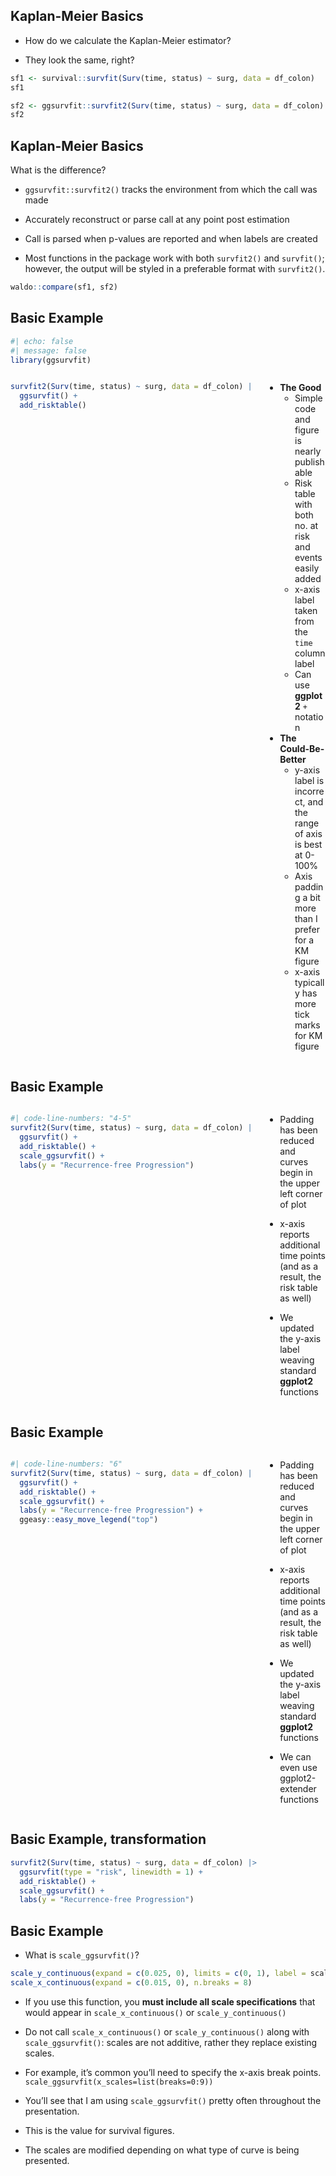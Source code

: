 ## Kaplan-Meier Basics

- How do we calculate the Kaplan-Meier estimator?

- They look the same, right?

```r
sf1 <- survival::survfit(Surv(time, status) ~ surg, data = df_colon)
sf1
```


```r
sf2 <- ggsurvfit::survfit2(Surv(time, status) ~ surg, data = df_colon)
sf2
```


## Kaplan-Meier Basics

::: {.small}

What is the difference?

- `ggsurvfit::survfit2()` tracks the environment from which the call was made

- Accurately reconstruct or parse call at any point post estimation

- Call is parsed when p-values are reported and when labels are created

- Most functions in the package work with both `survfit2()` and `survfit()`; however, the output will be styled in a preferable format with `survfit2()`.

:::

```r
waldo::compare(sf1, sf2)
```

## Basic Example

```r
#| echo: false
#| message: false
library(ggsurvfit)
```

::: columns
::: {.column width="80%"}

```r
survfit2(Surv(time, status) ~ surg, data = df_colon) |> 
  ggsurvfit() +
  add_risktable()
```

:::
::: {.column width="20%"}
::: {.smaller}
::: {.incremental}

* **The Good**
  - Simple code and figure is nearly publishable
  - Risk table with both no. at risk and events easily added
  - x-axis label taken from the `time` column label
  - Can use **ggplot2** `+` notation

  
* **The Could-Be-Better**
  - y-axis label is incorrect, and the range of axis is best at 0-100%
  - Axis padding a bit more than I prefer for a KM figure
  - x-axis typically has more tick marks for KM figure

:::
:::
:::
:::

## Basic Example

::: columns
::: {.column width="80%"}
```r
#| code-line-numbers: "4-5"
survfit2(Surv(time, status) ~ surg, data = df_colon) |> 
  ggsurvfit() +
  add_risktable() +
  scale_ggsurvfit() +
  labs(y = "Recurrence-free Progression")
```

:::
::: {.column width="20%"}
::: {.smaller}
::: {.incremental}

* Padding has been reduced and curves begin in the upper left corner of plot

* x-axis reports additional time points (and as a result, the risk table as well)

* We updated the y-axis label weaving standard **ggplot2** functions

:::
:::
:::
:::


## Basic Example

::: columns
::: {.column width="80%"}
```r
#| code-line-numbers: "6"
survfit2(Surv(time, status) ~ surg, data = df_colon) |> 
  ggsurvfit() +
  add_risktable() +
  scale_ggsurvfit() +
  labs(y = "Recurrence-free Progression") +
  ggeasy::easy_move_legend("top")
```

:::
::: {.column width="20%"}
::: {.smaller}

* Padding has been reduced and curves begin in the upper left corner of plot

* x-axis reports additional time points (and as a result, the risk table as well)

* We updated the y-axis label weaving standard **ggplot2** functions

* We can even use ggplot2-extender functions

:::
:::
:::

## Basic Example, transformation

```r
survfit2(Surv(time, status) ~ surg, data = df_colon) |> 
  ggsurvfit(type = "risk", linewidth = 1) +
  add_risktable() +
  scale_ggsurvfit() +
  labs(y = "Recurrence-free Progression") 
```

## Basic Example

- What is `scale_ggsurvfit()`?

```r
scale_y_continuous(expand = c(0.025, 0), limits = c(0, 1), label = scales::label_percent())
scale_x_continuous(expand = c(0.015, 0), n.breaks = 8)
```

- If you use this function, you **must include all scale specifications** that would appear in `scale_x_continuous()` or `scale_y_continuous()`

- Do not call `scale_x_continuous()` or `scale_y_continuous()` along with `scale_ggsurvfit()`: scales are not additive, rather they replace existing scales. 

- For example, it's common you'll need to specify the x-axis break points. `scale_ggsurvfit(x_scales=list(breaks=0:9))`

::: {.notes}
- You'll see that I am using `scale_ggsurvfit()` pretty often throughout the presentation.

- This is the value for survival figures.

- The scales are modified depending on what type of curve is being presented.
:::
